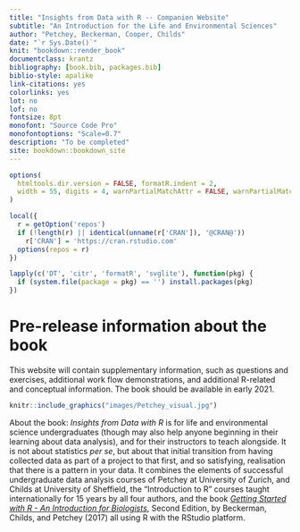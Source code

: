 ```yaml
---
title: "Insights from Data with R -- Companion Website"
subtitle: "An Introduction for the Life and Environmental Sciences"
author: "Petchey, Beckerman, Cooper, Childs"
date: "`r Sys.Date()`"
knit: "bookdown::render_book"
documentclass: krantz
bibliography: [book.bib, packages.bib]
biblio-style: apalike
link-citations: yes
colorlinks: yes
lot: no
lof: no
fontsize: 8pt
monofont: "Source Code Pro"
monofontoptions: "Scale=0.7"
description: "To be completed"
site: bookdown::bookdown_site
---
```



```r
options(
  htmltools.dir.version = FALSE, formatR.indent = 2,
  width = 55, digits = 4, warnPartialMatchAttr = FALSE, warnPartialMatchDollar = FALSE
)

local({
  r = getOption('repos')
  if (!length(r) || identical(unname(r['CRAN']), '@CRAN@'))
    r['CRAN'] = 'https://cran.rstudio.com' 
  options(repos = r)
})

lapply(c('DT', 'citr', 'formatR', 'svglite'), function(pkg) {
  if (system.file(package = pkg) == '') install.packages(pkg)
})
```

# Pre-release information about the book

This website will contain supplementary information, such as questions and exercises, additional work flow demonstrations, and additional R-related and conceptual information. The book should be available in early 2021.

```r
knitr::include_graphics("images/Petchey_visual.jpg")
```


About the book: *Insights from Data with R* is for life and environmental science undergraduates (though may also help anyone beginning in their learning about data analysis), and for their instructors to teach alongside. It is not about statistics *per se*, but about that initial transition from having collected data as part of a project to that first, and so satisfying, realisation that there is a pattern in your data. It combines the elements of successful undergraduate data analysis courses of Petchey at University of Zurich, and Childs at University of Sheffield, the "Introduction to R" courses taught internationally for 15 years by all four authors, and the book [*Getting Started with R - An Introduction for Biologists*](http://r4all.org/books/gswr2/), Second Edition, by Beckerman, Childs, and Petchey (2017) all using R with the RStudio platform.


